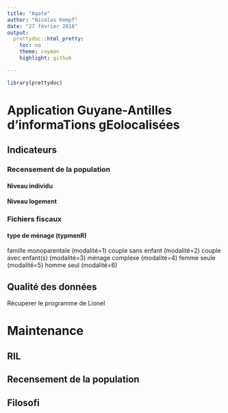 ```yaml
---
title: "Agate"
author: "Nicolas Kempf"
date: "27 février 2018"
output: 
  prettydoc::html_pretty:
    toc: no
    theme: cayman
    highlight: github

---
```


```r
library(prettydoc)
```


# Application Guyane-Antilles d'informaTions gEolocalisées

## Indicateurs

### Recensement de la population

#### Niveau individu

#### Niveau logement

### Fichiers fiscaux


#### type de ménage (typmenR)

famille monoparentale (modalité=1)
couple sans enfant (modalité=2)
couple avec enfant(s) (modalité=3)
ménage complexe (modalité=4)
femme seule (modalité=5)
homme seul (modalité=6)


## Qualité des données

Récuperer le programme de Lionel

# Maintenance

## RIL

## Recensement de la population

## Filosofi


